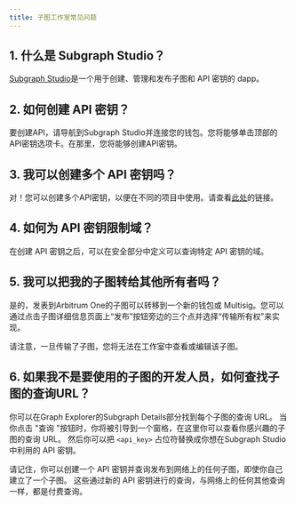 ```yaml
---
title: 子图工作室常见问题
---
```


## 1. 什么是 Subgraph Studio？

[Subgraph Studio](https://thegraph.com/studio/)是一个用于创建、管理和发布子图和 API 密钥的 dapp。

## 2. 如何创建 API 密钥？

要创建API，请导航到Subgraph Studio并连接您的钱包。您将能够单击顶部的API密钥选项卡。在那里，您将能够创建API密钥。

## 3. 我可以创建多个 API 密钥吗？

对！您可以创建多个API密钥，以便在不同的项目中使用。请查看[此处](https://thegraph.com/studio/apikeys/)的链接。

## 4. 如何为 API 密钥限制域？

在创建 API 密钥之后，可以在安全部分中定义可以查询特定 API 密钥的域。

## 5. 我可以把我的子图转给其他所有者吗？

是的，发表到Arbitrum One的子图可以转移到一个新的钱包或 Multisig。您可以通过点击子图详细信息页面上“发布”按钮旁边的三个点并选择“传输所有权”来实现。

请注意，一旦传输了子图，您将无法在工作室中查看或编辑该子图。

## 6. 如果我不是要使用的子图的开发人员，如何查找子图的查询URL？

你可以在Graph Explorer的Subgraph Details部分找到每个子图的查询 URL。 当你点击 "查询 "按钮时，你将被引导到一个窗格，在这里你可以查看你感兴趣的子图的查询 URL。 然后你可以把 `<api_key>` 占位符替换成你想在Subgraph Studio中利用的 API 密钥。

请记住，你可以创建一个 API 密钥并查询发布到网络上的任何子图，即使你自己建立了一个子图。 这些通过新的 API 密钥进行的查询，与网络上的任何其他查询一样，都是付费查询。
